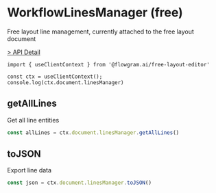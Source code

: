 # WorkflowLinesManager (free)

Free layout line management, currently attached to the free layout document

[> API Detail](https://coze-dev.github.io/flowgram.ai/auto-docs/free-layout-core/classes/WorkflowLinesManager.html)

```
import { useClientContext } from '@flowgram.ai/free-layout-editor'

const ctx = useClientContext();
console.log(ctx.document.linesManager)
```

## getAllLines

Get all line entities

```ts pure
const allLines = ctx.document.linesManager.getAllLines()

```

## toJSON

Export line data

```ts pure
const json = ctx.document.linesManager.toJSON()
```
